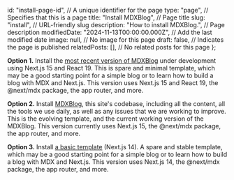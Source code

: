   id: "install-page-id", // A unique identifier for the page
  type: "page", // Specifies that this is a page
  title: "Install MDXBlog", // Page title
  slug: "install", // URL-friendly slug
  description: "How to install MDXBlog.", // Page description
  modifiedDate: "2024-11-13T00:00:00.000Z", // Add the last modified date
  image: null, // No image for this page
  draft: false, // Indicates the page is published
  relatedPosts: [], // No related posts for this page
};

**Option 1.** Install the [most recent version of MDXBlog](https://github.com/owolfdev/mdx-next15-react19) under development using Next.js 15 and React 19. This is spare and minimal template, which may be a good starting point for a simple blog or to learn how to build a blog with MDX and Next.js. This version uses Next.js 15 and React 19, the @next/mdx package, the app router, and more.

**Option 2.** Install [MDXBlog](https://github.com/owolfdev/mdx-blog), this site&apos;s codebase, including all the content, all the tools we use daily, as well as any issues that we are working to improve. This is the evolving template, and the current working version of the MDXBlog. This version currently uses Next.js 15, the @next/mdx package, the app router, and more.

**Option 3.** Install [a basic template](https://github.com/owolfdev/next-template-mdx-shad) (Next.js 14). A spare and stable template, which may be a good starting point for a simple blog or to learn how to build a blog with MDX and Next.js. This version uses Next.js 14, the @next/mdx package, the app router, and more.

